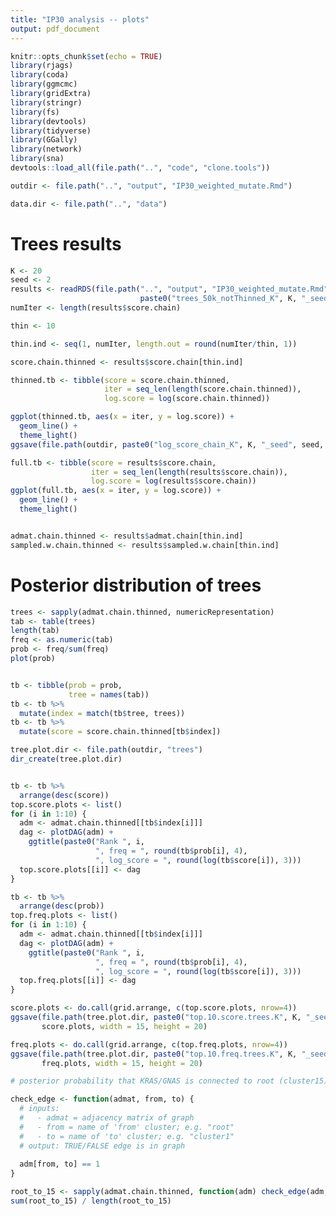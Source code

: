 ```yaml
---
title: "IP30 analysis -- plots"
output: pdf_document
---
```


```r
knitr::opts_chunk$set(echo = TRUE)
library(rjags)
library(coda)
library(ggmcmc)
library(gridExtra)
library(stringr)
library(fs)
library(devtools)
library(tidyverse)
library(GGally)
library(network)
library(sna)
devtools::load_all(file.path("..", "code", "clone.tools"))

outdir <- file.path("..", "output", "IP30_weighted_mutate.Rmd")

data.dir <- file.path("..", "data")

```

# Trees results

```r
K <- 20
seed <- 2
results <- readRDS(file.path("..", "output", "IP30_weighted_mutate.Rmd", 
                             paste0("trees_50k_notThinned_K", K, "_seed", seed, ".rds")))
numIter <- length(results$score.chain)

thin <- 10

thin.ind <- seq(1, numIter, length.out = round(numIter/thin, 1))

score.chain.thinned <- results$score.chain[thin.ind]

thinned.tb <- tibble(score = score.chain.thinned, 
                     iter = seq_len(length(score.chain.thinned)),
                     log.score = log(score.chain.thinned))

ggplot(thinned.tb, aes(x = iter, y = log.score)) +
  geom_line() +
  theme_light()
ggsave(file.path(outdir, paste0("log_score_chain_K", K, "_seed", seed, ".pdf")), width = 7, height = 4)

full.tb <- tibble(score = results$score.chain, 
                  iter = seq_len(length(results$score.chain)),
                  log.score = log(results$score.chain))
ggplot(full.tb, aes(x = iter, y = log.score)) +
  geom_line() +
  theme_light()


admat.chain.thinned <- results$admat.chain[thin.ind]
sampled.w.chain.thinned <- results$sampled.w.chain[thin.ind]
```

# Posterior distribution of trees

```r
trees <- sapply(admat.chain.thinned, numericRepresentation)
tab <- table(trees)
length(tab)
freq <- as.numeric(tab)
prob <- freq/sum(freq)
plot(prob)


tb <- tibble(prob = prob,
             tree = names(tab))
tb <- tb %>%
  mutate(index = match(tb$tree, trees)) 
tb <- tb %>%
  mutate(score = score.chain.thinned[tb$index])

tree.plot.dir <- file.path(outdir, "trees")
dir_create(tree.plot.dir)


tb <- tb %>%
  arrange(desc(score))
top.score.plots <- list()
for (i in 1:10) {
  adm <- admat.chain.thinned[[tb$index[i]]]
  dag <- plotDAG(adm) + 
    ggtitle(paste0("Rank ", i, 
                   ", freq = ", round(tb$prob[i], 4),
                   ", log_score = ", round(log(tb$score[i]), 3)))
  top.score.plots[[i]] <- dag
}

tb <- tb %>%
  arrange(desc(prob))
top.freq.plots <- list()
for (i in 1:10) {
  adm <- admat.chain.thinned[[tb$index[i]]]
  dag <- plotDAG(adm) + 
    ggtitle(paste0("Rank ", i, 
                   ", freq = ", round(tb$prob[i], 4),
                   ", log_score = ", round(log(tb$score[i]), 3)))
  top.freq.plots[[i]] <- dag
}

score.plots <- do.call(grid.arrange, c(top.score.plots, nrow=4))
ggsave(file.path(tree.plot.dir, paste0("top.10.score.trees.K", K, "_seed", seed, ".pdf")), 
       score.plots, width = 15, height = 20)

freq.plots <- do.call(grid.arrange, c(top.freq.plots, nrow=4))
ggsave(file.path(tree.plot.dir, paste0("top.10.freq.trees.K", K, "_seed", seed, ".pdf")), 
       freq.plots, width = 15, height = 20)

```

```r
# posterior probability that KRAS/GNAS is connected to root (cluster15)

check_edge <- function(admat, from, to) {
  # inputs: 
  #   - admat = adjacency matrix of graph
  #   - from = name of 'from' cluster; e.g. "root"
  #   - to = name of 'to' cluster; e.g. "cluster1"
  # output: TRUE/FALSE edge is in graph
  
  adm[from, to] == 1
}

root_to_15 <- sapply(admat.chain.thinned, function(adm) check_edge(adm, "root", "cluster15"))
sum(root_to_15) / length(root_to_15)

```


